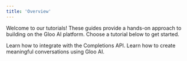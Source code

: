 ```yaml
---
title: 'Overview'
---
```


Welcome to our tutorials! These guides provide a hands-on approach to building on the Gloo AI platform. Choose a tutorial below to get started.

<CardGroup>
  <Card
    title="Using the Completions API"
    href="/tutorials/completions"
    icon="keyboard"
  >
    Learn how to integrate with the Completions API.
  </Card>
  <Card
    title="Building Interactive Chat"
    href="/tutorials/chat"
    icon="comments"
  >
    Learn how to create meaningful conversations using Gloo AI.
  </Card>
</CardGroup>